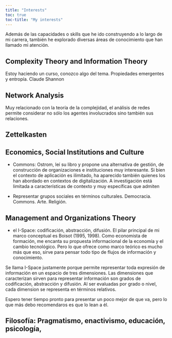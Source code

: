 ```yaml
---
title: "Interests"
toc: true
toc-title: "My interests"
---
```


Además de las capacidades o skills que he ido construyendo a lo largo de mi carrera, también he explorado diversas áreas de conocimiento que han llamado mi atención.

## Complexity Theory and Information Theory

Estoy haciendo un curso, conozco algo del tema. Propiedades emergentes y entropía. Claude Shannon

## Network Analysis

Muy relacionado con la teoría de la complejidad, el análisis de redes permite considerar no sólo los agentes involucrados sino también sus relaciones.

## Zettelkasten

## Economics, Social Institutions and Culture

-   Commons: Ostrom, leí su libro y propone una alternativa de gestión, de construcción de organizaciones e instituciones muy interesante. Si bien el contexto de aplicación es ilimitado, ha aparecido también quienes los han abordado en contextos de digitalización. A investigación está limitada a características de contexto y muy específicas que admiten

-   Representar grupos sociales en términos culturales. Democracia. Commons. Arte. Religión.

## Management and Organizations Theory

-   el I-Space: codificación, abstracción, difusión. El pilar principal de mi marco conceptual es Boisot (1995, 1998). Como economista de formación, me encanta su propuesta informacional de la economía y el cambio tecnológico. Pero lo que ofrece como marco teórico es mucho más que eso, sirve para pensar todo tipo de flujos de información y conocimiento.

Se llama I-Space justamente porque permite representar toda expresión de información en un espacio de tres dimensiones. Las dimensiones que caracterizan sirven para representar información son grados de codificación, abstracción y difusión. Al ser evaluadas por grado o nivel, cada dimension se representa en términos relativos.

Espero tener tiempo pronto para presentar un poco mejor de que va, pero lo que más debo recomendaros es que lo lean a él.

## Filosofía: Pragmatismo, enactivismo, educación, psicología,
